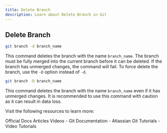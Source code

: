 ```yaml
---
title: Delete Branch
description: Learn about Delete Branch in Git
---
```


## Delete Branch
```bash
git branch -d branch_name
```
This command deletes the branch with the name `branch_name`. The branch must be fully merged into the current branch before it can be deleted. If the branch has unmerged changes, the command will fail. To force delete the branch, use the `-D` option instead of `-d`.

```bash
git branch -D branch_name
```
This command deletes the branch with the name `branch_name` even if it has unmerged changes. It is recommended to use this command with caution as it can result in data loss.

Visit the following resources to learn more:

<Tabs defaultValue="official">
<TabsList>
<TabsTrigger value="official">Official Docs</TabsTrigger>
<TabsTrigger value="article">Articles</TabsTrigger>
<TabsTrigger value="video">Videos</TabsTrigger>
</TabsList>

<TabsContent value="official">
- <Link href="https://git-scm.com/docs">Git Documentation</Link>
</TabsContent>
<TabsContent value="article">
- <Link href="https://www.atlassian.com/git/tutorials">Atlassian Git Tutorials</Link>
</TabsContent>
<TabsContent value="video">
- <Link href="https://www.youtube.com/results?search_query=git+delete-branch+tutorial">Video Tutorials</Link>
</TabsContent>
</Tabs>

<Outlet path="3-git-branching/basics/delete-branch" />
